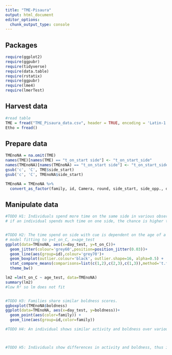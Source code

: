 ```yaml
---
title: "TME-Pisaura"
output: html_document
editor_options:
  chunk_output_type: console
---
```



## Packages

```r
require(ggplot2)
require(ggpubr)
require(tidyverse)
require(data.table)
require(rstatix)
require(ggpubr)
require(lme4)
require(lmerTest)
```

## Harvest data

```r
#read table
TME = fread("TME_Pisaura_data.csv", header = TRUE, encoding = 'Latin-1', stringsAsFactors = FALSE)
Etho = fread()
```

## Prepare data

```r
TMEnoNA = na.omit(TME)
names(TME)[names(TME) == "t_on_start side"] <- "t_on_start_side"
names(TMEnoNA)[names(TMEnoNA) == "t_on_start side"] <- "t_on_start_side"
gsub('c', 'C', TME$side_start)
gsub('c', 'C', TMEnoNA$side_start)

TMEnoNA = TMEnoNA %>%
  convert_as_factor(family, id, Camera, round, side_start, side_opp., day_test)
```

## Manipulate data

```r
#TODO H1: Individuals spend more time on the same side in various observations
# if an individual spends much time on one side, the chance is higher that it will spend more time on this side the next time


#TODO H2: The time spend on side with cue is dependent on the age of a spider (cricket boldness ontogeny Niemelä 2011).
# model fitting to y=t_on_C, x=age_test
ggplot(data=TMEnoNA, aes(x=day_test, y=t_on_C))+
  geom_jitter(colour='grey60',position=position_jitter(0.03))+
  geom_line(aes(group=id),colour='grey70')+
  geom_boxplot(outlier.colour='black', outlier.shape=16, alpha=0.5) +
  stat_compare_means(comparisons=list(c(1,2),c(2,3),c(1,3)),method='t.test', label='p.signif') +
  theme_bw()

lm2 =lm(t_on_C ~ age_test, data=TMEnoNA)
summary(lm2)
#low R² so lm does not fit


#TODO H3: Families share similar boldness scores.
ggboxplot(TMEnoNA$boldness)
ggplot(data=TMEnoNA, aes(x=day_test, y=boldness))+
  geom_point(aes(color=family)) +
  geom_line(aes(group=id,color=family))

#TODO H4: An individual shows similar activity and boldness over various observations.



#TODO H5: Individuals show differences in activity and boldness, thus imply having a personality.




```